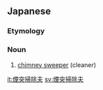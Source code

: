 ==Japanese==
{{ja-kanjitab|えん|とつ|そう|じ|ふ|yomi=on}}

===Etymology===
{{compound|煙突|t1=chimney, smokestack|tr1=entotsu|掃除夫|t2=cleaner|tr2=sōjifu|lang=ja|sort=えんとつそうじふ}}

===Noun===
{{ja-noun|えんとつ そうじふ}}

# [[chimney sweep]]er (cleaner)

[[it:煙突掃除夫]]
[[sv:煙突掃除夫]]